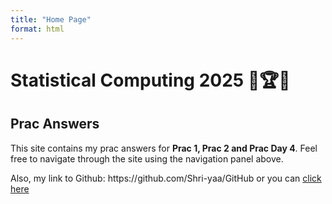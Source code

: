 ```yaml
---
title: "Home Page"
format: html
---
```


# Statistical Computing 2025 🎯🏆🚀

## Prac Answers

This site contains my prac answers for **Prac 1, Prac 2 and Prac Day 4**. Feel free to navigate through the site using the navigation panel above.

Also, my link to Github: https://github.com/Shri-yaa/GitHub or you can [click here](https://github.com/Shri-yaa/GitHub)
